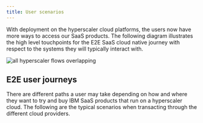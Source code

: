 ```yaml
---
title: User scenarios
---
```



<PageDescription>

With deployment on the hyperscaler cloud platforms, the users now have more ways to access our SaaS products. The following diagram illustrates the high level touchpoints for the E2E SaaS cloud native journey with respect to the systems they will typically interact with.

</PageDescription>

<Row>
  <Column colMd={8} colLg={10}>

![all hyperscaler flows overlapping](images/Flow-overlaid.png)

  </Column>
</Row>

## E2E user journeys

There are different paths a user may take depending on how and where they want to try and buy IBM SaaS products that run on a hyperscaler cloud. The following are the typical scenarios when transacting through the different cloud providers.

<CardGroup>
  <MiniCard
    title="Try and buy through IBM"
    href="https://pages.github.ibm.com/cdai-design/pal/saas-for-hyperscalers/user-scenarios/transact-upgrade-ibm"
    actionIcon="arrowRight"
  ></MiniCard>
  <MiniCard
    title="Try and buy through AWS Marketplace"
    href="https://pages.github.ibm.com/cdai-design/pal/saas-for-hyperscalers/user-scenarios/transact-upgrade-aws"
    actionIcon="arrowRight"
  ></MiniCard>
  <MiniCard
    title="Try and buy through Azure Marketplace"
    href="https://pages.github.ibm.com/cdai-design/pal/saas-for-hyperscalers/user-scenarios/transact-upgrade-azure"
    actionIcon="arrowRight"
  ></MiniCard>
  <MiniCard
    title="Custom offers via IBM sales"
    href="https://pages.github.ibm.com/cdai-design/pal/saas-for-hyperscalers/user-scenarios/private-offer"
    actionIcon="arrowRight"
  ></MiniCard>
</CardGroup>
